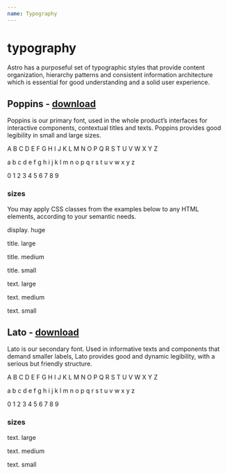 ```yaml
---
name: Typography
---
```



# typography

Astro has a purposeful set of typographic styles that provide content organization, hierarchy patterns and consistent information architecture which is essential for good understanding and a solid user experience.

## Poppins - [download](https://fonts.google.com/specimen/Poppins?selection.family=Poppins:500,600,700)

Poppins is our primary font, used in the whole product’s interfaces for interactive components, contextual titles and texts. Poppins provides good legibility in small and large sizes.

<Playground>
  <p className="astro__text--large">A B C D E F G H I J K L M N O P Q R S T U V W X Y Z</p>
  <p className="astro__text--large">a b c d e f g h i j k l m n o p q r s t u v w x y z</p>
  <p className="astro__text--large">0 1 2 3 4 5 6 7 8 9</p>
</Playground>

### sizes

You may apply CSS classes from the examples below to any HTML elements, according to your semantic needs.

<Playground>
  <p className="astro__text--display">display. huge</p>
</Playground>

<Playground>
  <p className="astro__title--large">title. large</p>
  <p className="astro__title--medium">title. medium</p>
  <p className="astro__title--small">title. small</p>
</Playground>

<Playground>
  <p className="astro__text--large">text. large</p>
  <p className="astro__text--medium">text. medium</p>
  <p className="astro__text--small">text. small</p>
</Playground>

## Lato - [download](https://fonts.google.com/specimen/Lato?selection.family=Lato)

Lato is our secondary font. Used in informative texts and components that demand smaller labels, Lato provides good and dynamic legibility, with a serious but friendly structure.

<Playground>
  <p className="astro__text--secondary--large">A B C D E F G H I J K L M N O P Q R S T U V W X Y Z</p>
  <p className="astro__text--secondary--large">a b c d e f g h i j k l m n o p q r s t u v w x y z</p>
  <p className="astro__text--secondary--large">0 1 2 3 4 5 6 7 8 9</p>
</Playground>

### sizes

<Playground>
  <p className="astro__text--secondary--large">text. large</p>
  <p className="astro__text--secondary--medium">text. medium</p>
  <p className="astro__text--secondary--small">text. small</p>
</Playground>
